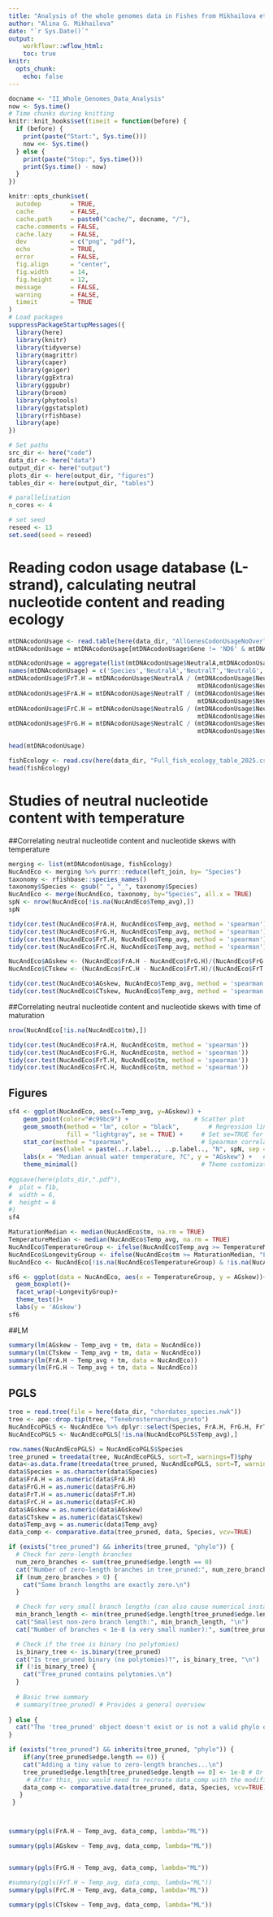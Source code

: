 ```yaml
---
title: "Analysis of the whole genomes data in Fishes from Mikhailova et al. 2022"
author: "Alina G. Mikhailova"
date: "`r Sys.Date()`"
output:
    workflowr::wflow_html:
    toc: true
knitr:
  opts_chunk:
    echo: false
---
```


```r
docname <- "II_Whole_Genomes_Data_Analysis"
now <- Sys.time()
# Time chunks during knitting
knitr::knit_hooks$set(timeit = function(before) {
  if (before) {
    print(paste("Start:", Sys.time()))
    now <<- Sys.time()
  } else {
    print(paste("Stop:", Sys.time()))
    print(Sys.time() - now)
  }
})

knitr::opts_chunk$set(
  autodep        = TRUE,
  cache          = FALSE,
  cache.path     = paste0("cache/", docname, "/"),
  cache.comments = FALSE,
  cache.lazy     = FALSE,
  dev            = c("png", "pdf"),
  echo           = TRUE,
  error          = FALSE,
  fig.align      = "center",
  fig.width      = 14,
  fig.height     = 12,
  message        = FALSE,
  warning        = FALSE,
  timeit         = TRUE
)
# Load packages
suppressPackageStartupMessages({
  library(here)
  library(knitr)
  library(tidyverse)
  library(magrittr)
  library(caper)
  library(geiger)
  library(ggExtra)
  library(ggpubr)
  library(broom)
  library(phytools)
  library(ggstatsplot)
  library(rfishbase)
  library(ape)
})

# Set paths
src_dir <- here("code")
data_dir <- here("data")
output_dir <- here("output")
plots_dir <- here(output_dir, "figures")
tables_dir <- here(output_dir, "tables")

# parallelisation
n_cores <- 4

# set seed
reseed <- 13
set.seed(seed = reseed)
```

# Reading codon usage database (L-strand), calculating neutral nucleotide content and reading ecology

```r
mtDNAcodonUsage <- read.table(here(data_dir, "AllGenesCodonUsageNoOverlap.txt"), header = TRUE, sep = '\t')
mtDNAcodonUsage = mtDNAcodonUsage[mtDNAcodonUsage$Gene != 'ND6' & mtDNAcodonUsage$Gene == 'CytB',] # check Cyt B

mtDNAcodonUsage = aggregate(list(mtDNAcodonUsage$NeutralA,mtDNAcodonUsage$NeutralT,mtDNAcodonUsage$NeutralG,mtDNAcodonUsage$NeutralC), by = list(mtDNAcodonUsage$Species), FUN = sum)
names(mtDNAcodonUsage) = c('Species','NeutralA','NeutralT','NeutralG','NeutralC')
mtDNAcodonUsage$FrT.H = mtDNAcodonUsage$NeutralA / (mtDNAcodonUsage$NeutralA + mtDNAcodonUsage$NeutralT +
                                                    mtDNAcodonUsage$NeutralG + mtDNAcodonUsage$NeutralC)
mtDNAcodonUsage$FrA.H = mtDNAcodonUsage$NeutralT / (mtDNAcodonUsage$NeutralA + mtDNAcodonUsage$NeutralT + 
                                                    mtDNAcodonUsage$NeutralG + mtDNAcodonUsage$NeutralC) 
mtDNAcodonUsage$FrC.H = mtDNAcodonUsage$NeutralG / (mtDNAcodonUsage$NeutralA + mtDNAcodonUsage$NeutralT + 
                                                    mtDNAcodonUsage$NeutralG + mtDNAcodonUsage$NeutralC) 
mtDNAcodonUsage$FrG.H = mtDNAcodonUsage$NeutralC / (mtDNAcodonUsage$NeutralA + mtDNAcodonUsage$NeutralT + 
                                                    mtDNAcodonUsage$NeutralG + mtDNAcodonUsage$NeutralC) 

head(mtDNAcodonUsage)
```

```r
fishEcology <- read.csv(here(data_dir, "Full_fish_ecology_table_2025.csv"))
head(fishEcology)
```

# Studies of neutral nucleotide content with temperature

##Correlating neutral nucleotide content and nucleotide skews with temperature
```r
merging <- list(mtDNAcodonUsage, fishEcology)
NucAndEco <- merging %>% purrr::reduce(left_join, by= "Species")
taxonomy <- rfishbase::species_names()
taxonomy$Species <- gsub(" ", "_", taxonomy$Species)
NucAndEco <- merge(NucAndEco, taxonomy, by="Species", all.x = TRUE)
spN <- nrow(NucAndEco[!is.na(NucAndEco$Temp_avg),])
spN

tidy(cor.test(NucAndEco$FrA.H, NucAndEco$Temp_avg, method = 'spearman'))
tidy(cor.test(NucAndEco$FrG.H, NucAndEco$Temp_avg, method = 'spearman'))
tidy(cor.test(NucAndEco$FrT.H, NucAndEco$Temp_avg, method = 'spearman'))
tidy(cor.test(NucAndEco$FrC.H, NucAndEco$Temp_avg, method = 'spearman')) #tree?

```

```r
NucAndEco$AGskew <- (NucAndEco$FrA.H - NucAndEco$FrG.H)/(NucAndEco$FrG.H + NucAndEco$FrA.H)
NucAndEco$CTskew <- (NucAndEco$FrC.H - NucAndEco$FrT.H)/(NucAndEco$FrT.H + NucAndEco$FrC.H)

tidy(cor.test(NucAndEco$AGskew, NucAndEco$Temp_avg, method = 'spearman'))
tidy(cor.test(NucAndEco$CTskew, NucAndEco$Temp_avg, method = 'spearman'))

```
##Correlating neutral nucleotide content and nucleotide skews with time of maturation

```r
nrow(NucAndEco[!is.na(NucAndEco$tm),])

tidy(cor.test(NucAndEco$FrA.H, NucAndEco$tm, method = 'spearman'))
tidy(cor.test(NucAndEco$FrG.H, NucAndEco$tm, method = 'spearman'))
tidy(cor.test(NucAndEco$FrT.H, NucAndEco$tm, method = 'spearman'))
tidy(cor.test(NucAndEco$FrC.H, NucAndEco$tm, method = 'spearman'))

```
## Figures

```r

sf4 <- ggplot(NucAndEco, aes(x=Temp_avg, y=AGskew)) + 
    geom_point(color="#c99bc9") +                  # Scatter plot
    geom_smooth(method = "lm", color = "black",        # Regression line + CI
                fill = "lightgray", se = TRUE) +     # Set se=TRUE for confidence interval
    stat_cor(method = "spearman",                    # Spearman correlation stats
            aes(label = paste(..r.label.., ..p.label.., "N", spN, sep = "~"))) +  # Include n
    labs(x = "Median annual water temperature, ?C", y = "AGskew") +   # Axis labels
    theme_minimal()                                  # Theme customization
 
#ggsave(here(plots_dir,".pdf"),
#  plot = f1b,
#  width = 6,
#  height = 6
#) 
sf4

```

```r

MaturationMedian <- median(NucAndEco$tm, na.rm = TRUE)
TemperatureMedian <- median(NucAndEco$Temp_avg, na.rm = TRUE)
NucAndEco$TemperatureGroup <- ifelse(NucAndEco$Temp_avg >= TemperatureMedian, "Warm", "Cold")
NucAndEco$LongevityGroup <- ifelse(NucAndEco$tm >= MaturationMedian, "LongLived", "ShortLived")
NucAndEco <- NucAndEco[!is.na(NucAndEco$TemperatureGroup) & !is.na(NucAndEco$LongevityGroup),]

sf6 <- ggplot(data = NucAndEco, aes(x = TemperatureGroup, y = AGskew))+
  geom_boxplot()+
  facet_wrap(~LongevityGroup)+
  theme_test()+
  labs(y = 'AGskew')
sf6
```
##LM

```r
summary(lm(AGskew ~ Temp_avg + tm, data = NucAndEco))
summary(lm(CTskew ~ Temp_avg + tm, data = NucAndEco))
summary(lm(FrA.H ~ Temp_avg + tm, data = NucAndEco))
summary(lm(FrG.H ~ Temp_avg + tm, data = NucAndEco))

```


## PGLS

```r
tree = read.tree(file = here(data_dir, "chordates_species.nwk"))
tree <- ape::drop.tip(tree, "Tenebrosternarchus_preto")
NucAndEcoPGLS <- NucAndEco %>% dplyr::select(Species, FrA.H, FrG.H, FrT.H, FrC.H, AGskew, CTskew, Temp_avg)
NucAndEcoPGLS <- NucAndEcoPGLS[!is.na(NucAndEcoPGLS$Temp_avg),]

row.names(NucAndEcoPGLS) = NucAndEcoPGLS$Species
tree_pruned = treedata(tree, NucAndEcoPGLS, sort=T, warnings=T)$phy
data<-as.data.frame(treedata(tree_pruned, NucAndEcoPGLS, sort=T, warnings=T)$data)
data$Species = as.character(data$Species)
data$FrA.H = as.numeric(data$FrA.H)
data$FrG.H = as.numeric(data$FrG.H)
data$FrT.H = as.numeric(data$FrT.H)
data$FrC.H = as.numeric(data$FrC.H)
data$AGskew = as.numeric(data$AGskew)
data$CTskew = as.numeric(data$CTskew)
data$Temp_avg = as.numeric(data$Temp_avg)
data_comp <- comparative.data(tree_pruned, data, Species, vcv=TRUE)

if (exists("tree_pruned") && inherits(tree_pruned, "phylo")) {
  # Check for zero-length branches
  num_zero_branches <- sum(tree_pruned$edge.length == 0)
  cat("Number of zero-length branches in tree_pruned:", num_zero_branches, "\n")
  if (num_zero_branches > 0) {
    cat("Some branch lengths are exactly zero.\n")
  }

  # Check for very small branch lengths (can also cause numerical instability)
  min_branch_length <- min(tree_pruned$edge.length[tree_pruned$edge.length > 0]) # Smallest non-zero
  cat("Smallest non-zero branch length:", min_branch_length, "\n")
  cat("Number of branches < 1e-8 (a very small number):", sum(tree_pruned$edge.length < 1e-8), "\n")

  # Check if the tree is binary (no polytomies)
  is_binary_tree <- is.binary(tree_pruned)
  cat("Is tree_pruned binary (no polytomies)?", is_binary_tree, "\n")
  if (!is_binary_tree) {
    cat("Tree_pruned contains polytomies.\n")
  }
  
  # Basic tree summary
  # summary(tree_pruned) # Provides a general overview
  
} else {
  cat("The 'tree_pruned' object doesn't exist or is not a valid phylo object.\n")
}

if (exists("tree_pruned") && inherits(tree_pruned, "phylo")) {
    if(any(tree_pruned$edge.length == 0)) {
    cat("Adding a tiny value to zero-length branches...\n")
    tree_pruned$edge.length[tree_pruned$edge.length == 0] <- 1e-8 # Or a similar small value
     # After this, you would need to recreate data_comp with the modified tree_pruned
    data_comp <- comparative.data(tree_pruned, data, Species, vcv=TRUE)
   }
 }



summary(pgls(FrA.H ~ Temp_avg, data_comp, lambda="ML"))

summary(pgls(AGskew ~ Temp_avg, data_comp, lambda="ML"))


summary(pgls(FrG.H ~ Temp_avg, data_comp, lambda="ML"))

#summary(pgls(FrT.H ~ Temp_avg, data_comp, lambda="ML"))
summary(pgls(FrC.H ~ Temp_avg, data_comp, lambda="ML"))

summary(pgls(CTskew ~ Temp_avg, data_comp, lambda="ML"))

```

